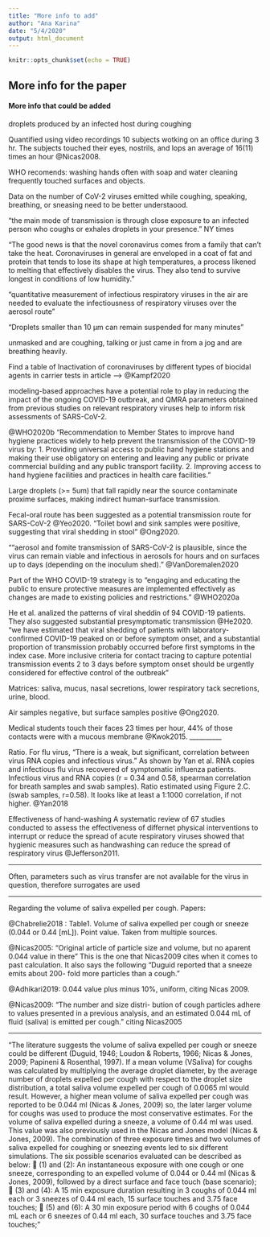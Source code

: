 ```yaml
---
title: "More info to add"
author: "Ana Karina"
date: "5/4/2020"
output: html_document
---
```


```r
knitr::opts_chunk$set(echo = TRUE)
```

## More info for the paper

#### More info that could be added

droplets produced by an infected host during coughing 

Quantified using video recordings 10 subjects wotking on an office during 3 hr. The subjects touched their eyes, nostrils, and lops an average of 16(11) times an hour @Nicas2008.

WHO recomends:
washing hands often with soap and water
cleaning frequently touched surfaces and objects. 

Data on the number of CoV-2 viruses emitted while coughing, speaking, breathing, or sneasing need to be better understaood. 

"the main mode of transmission is through close exposure to an infected person who coughs or exhales droplets in your presence." NY times

“The good news is that the novel coronavirus comes from a family that can't take the heat. Coronaviruses in general are enveloped in a coat of fat and protein that tends to lose its shape at high temperatures, a process likened to melting that effectively disables the virus. They also tend to survive longest in conditions of low humidity."

"quantitative measurement of infectious respiratory viruses in the air are needed to evaluate the infectiousness of respiratory viruses over the aerosol route"

"Droplets smaller than 10 μm can remain suspended for many minutes"


unmasked and are coughing, talking or just came in from a jog and are breathing heavily.

Find a table of Inactivation of coronaviruses by different types of biocidal agents in carrier tests in article --> @Kampf2020

modeling-based approaches have a potential role to play in reducing the impact of the ongoing COVID-19 outbreak, and QMRA parameters obtained from previous studies on relevant respiratory viruses help to inform risk assessments of SARS-CoV-2. 


@WHO2020b
"Recommendation to Member States to improve hand hygiene practices widely to help prevent the transmission of the COVID-19 virus by:
1. Providing universal access to public hand hygiene stations and making their use obligatory on entering and leaving any public or private commercial building and any public transport facility.
2. Improving access to hand hygiene facilities and practices in health care facilities."



Large droplets (>= 5um) that fall rapidly near the source contaminate proxime surfaces, making indirect human-surface transmission. 

Fecal-oral route has been suggested as a potential transmission route for SARS-CoV-2 @Yeo2020.
“Toilet bowl and sink samples were positive, suggesting that viral shedding in stool” @Ong2020.

"“aerosol and fomite transmission of SARS-CoV-2 is plausible, since the virus can remain viable and infectious in aerosols for hours and on surfaces up to days (depending on the inoculum shed).” @VanDoremalen2020

Part of the WHO COVID-19 strategy is to "engaging and educating the public to ensure protective measures are implemented effectively as changes are made to existing policies and restrictions." @WHO2020a

He et al. analized the patterns of viral sheddin of 94 COVID-19 patients. They also suggested substantial presymptomatic transmission @He2020. "we have estimated that viral shedding of patients
with laboratory-confirmed COVID-19 peaked on or before symptom onset, and a substantial proportion of transmission probably occurred before first symptoms in the index case. More inclusive criteria for contact tracing to capture potential transmission events 2 to 3 days before symptom onset should be urgently considered for effective control of the outbreak"

Matrices: saliva, mucus, nasal secretions, lower respiratory tack secretions, urine, blood. 

Air samples negative, but surface samples positive @Ong2020.

Medical students touch their faces 23 times per hour, 44% of those contacts were with a mucous membrane @Kwok2015. 
__________

Ratio.
For flu virus, "There is a weak, but significant, correlation between virus RNA copies and infectious virus." As shown by Yan et al. RNA copies and infectious flu virus recovered of symptomatic influenza patients. Infectious virus and RNA copies (r = 0.34 and 0.58, spearman correlation for breath samples and swab samples). Ratio estimated using Figure 2.C. (swab samples, r=0.58). It looks like at least a 1:1000 correlation, if not higher. @Yan2018

Effectiveness of hand-washing
A systematic review of 67 studies conducted to assess the effectiveness of differnet physical interventions to interrupt or reduce the spread of acute respiratory viruses showed that hygienic measures such as handwashing can reduce the spread of respiratory virus @Jefferson2011.

__________

Often, parameters such as virus transfer are not available for the virus in question, therefore surrogates are used 

______________
Regarding the volume of saliva expelled per cough. 
Papers:


@Chabrelie2018 : Table1. Volume of saliva expelled per cough or sneeze (0.044 or 0.44 [mL]). Point value. Taken from multiple sources. 


@Nicas2005: "Original article of particle size and volume, but no aparent 0.044 value in there" This is the one that Nicas2009 cites when it comes to past calculation. It also says the following "Duguid reported that a sneeze emits about 200- fold more particles than a cough."


@Adhikari2019: 0.044 value plus minus 10%, uniform, citing Nicas 2009.


@Nicas2009: "The number and size distri- bution of cough particles adhere to values presented in a previous analysis, and an estimated 0.044 mL of fluid (saliva) is emitted per cough." citing Nicas2005




___________


"The literature suggests the volume of saliva expelled per cough or sneeze could be different
(Duguid, 1946; Loudon & Roberts, 1966; Nicas & Jones, 2009; Papineni & Rosenthal, 1997). If a
mean volume (VSaliva) for coughs was calculated by multiplying the average droplet diameter, by
the average number of droplets expelled per cough with respect to the droplet size distribution, a
total saliva volume expelled per cough of 0.0065 ml would result. However, a higher mean volume
of saliva expelled per cough was reported to be 0.044 ml (Nicas & Jones, 2009) so, the later larger
volume for coughs was used to produce the most conservative estimates. For the volume of saliva
expelled during a sneeze, a volume of 0.44 ml was used. This value was also previously used in
the Nicas and Jones model (Nicas & Jones, 2009). The combination of three exposure times and
two volumes of saliva expelled for coughing or sneezing events led to six different simulations.
The six possible scenarios evaluated can be described as below:
 (1) and (2): An instantaneous exposure with one cough or one sneeze, corresponding to an
expelled volume of 0.044 or 0.44 ml (Nicas & Jones, 2009), followed by a direct surface and face
touch (base scenario);
 (3) and (4): A 15 min exposure duration resulting in 3 coughs of 0.044 ml each or 3 sneezes of
0.44 ml each, 15 surface touches and 3.75 face touches;
 (5) and (6): A 30 min exposure period with 6 coughs of 0.044 mL each or 6 sneezes of 0.44 ml
each, 30 surface touches and 3.75 face touches; "
